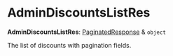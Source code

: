 
# AdminDiscountsListRes

 **AdminDiscountsListRes**: [PaginatedResponse](../../interfaces/medusa.PaginatedResponse/page.mdx) & `object`

The list of discounts with pagination fields.
